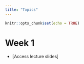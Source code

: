 ```yaml
---
title: "Topics"
---
```


```r
knitr::opts_chunk$set(echo = TRUE)
```

# Week 1
-   [Access lecture slides]
